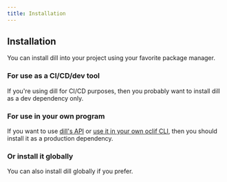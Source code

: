 ```yaml
---
title: Installation
---
```



## Installation

You can install dill into your project using your favorite package manager.

### For use as a CI/CD/dev tool

If you're using dill for CI/CD purposes, then you probably want to install dill as a dev dependency only.

<PackageManagers pkg="dill-cli" dev="true" />

### For use in your own program

If you want to use [dill's API](/usage/api-usage) or [use it in your own oclif CLI](/usage/subcommand), then you
should install it as a production dependency.

<PackageManagers pkg="dill-cli" />

### Or install it globally

You can also install dill globally if you prefer.
